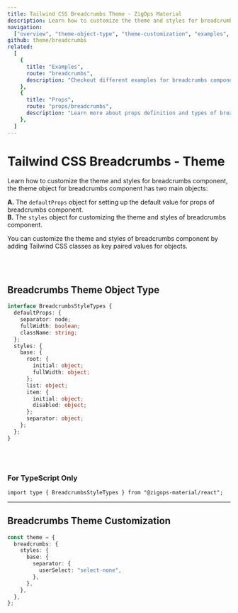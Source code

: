 ```yaml
---
title: Tailwind CSS Breadcrumbs Theme - ZigOps Material
description: Learn how to customize the theme and styles for breadcrumbs component.
navigation:
  ["overview", "theme-object-type", "theme-customization", "examples", "props"]
github: theme/breadcrumbs
related:
  [
    {
      title: "Examples",
      route: "breadcrumbs",
      description: "Checkout different examples for breadcrumbs component.",
    },
    {
      title: "Props",
      route: "props/breadcrumbs",
      description: "Learn more about props definition and types of breadcrumbs component.",
    },
  ]
---
```


# Tailwind CSS Breadcrumbs - Theme

<span id="overview" className="scroll-mt-48" />

Learn how to customize the theme and styles for breadcrumbs component, the theme object for breadcrumbs component has two main objects:

**A.** The <Code>defaultProps</Code> object for setting up the default value for props of breadcrumbs component.<br />
**B.** The <Code>styles</Code> object for customizing the theme and styles of breadcrumbs component.<br />

You can customize the theme and styles of breadcrumbs component by adding Tailwind CSS classes as key paired values for objects.

<br />
<br />

## Breadcrumbs Theme Object Type

<span id="theme-object-type" className="scroll-mt-48" />

```ts
interface BreadcrumbsStyleTypes {
  defaultProps: {
    separator: node;
    fullWidth: boolean;
    className: string;
  };
  styles: {
    base: {
      root: {
        initial: object;
        fullWidth: object;
      };
      list: object;
      item: {
        initial: object;
        disabled: object;
      };
      separator: object;
    };
  };
}
```

<br />
<br />

### For TypeScript Only

```tsx
import type { BreadcrumbsStyleTypes } from "@zigops-material/react";
```

---

## Breadcrumbs Theme Customization

<span id="theme-customization" className="scroll-mt-48" />

```ts
const theme = {
  breadcrumbs: {
    styles: {
      base: {
        separator: {
          userSelect: "select-none",
        },
      },
    },
  },
};
```

<span id="examples" className="scroll-mt-48" />
<span id="props" className="scroll-mt-48" />
